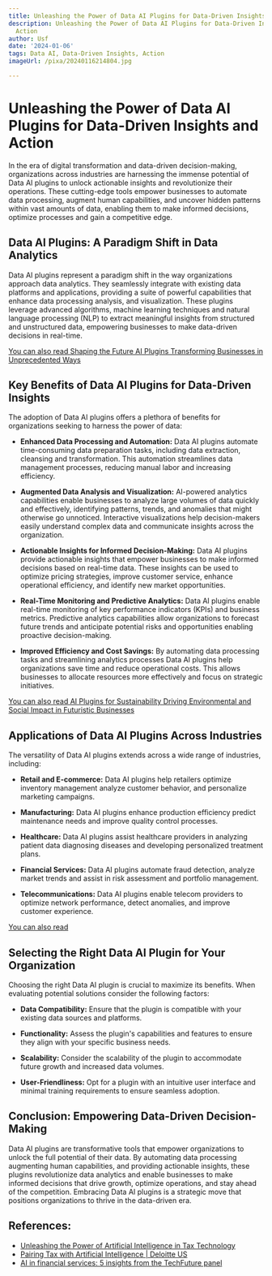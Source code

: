 ```yaml
---
title: Unleashing the Power of Data AI Plugins for Data-Driven Insights and Action
description: Unleashing the Power of Data AI Plugins for Data-Driven Insights and
  Action
author: Usf
date: '2024-01-06'
tags: Data AI, Data-Driven Insights, Action
imageUrl: /pixa/20240116214804.jpg

---
```

#  Unleashing the Power of Data AI Plugins for Data-Driven Insights and  Action

In the era of digital transformation and data-driven decision-making, organizations across industries are harnessing  the immense potential of Data AI  plugins to unlock actionable insights and revolutionize  their operations. These cutting-edge tools  empower businesses to automate data processing, augment human capabilities, and uncover hidden patterns within vast amounts of data, enabling them to make informed decisions, optimize processes and gain a competitive edge.

## Data AI Plugins: A  Paradigm Shift in Data Analytics

Data AI plugins represent a paradigm shift in the way organizations approach data  analytics. They seamlessly integrate with  existing data platforms and  applications, providing a suite of powerful capabilities that enhance data processing analysis, and visualization.  These plugins  leverage  advanced algorithms, machine learning techniques and natural language processing  (NLP)  to  extract meaningful insights from  structured and unstructured data, empowering businesses to make data-driven decisions in real-time.

[You can also read Shaping the  Future AI Plugins Transforming  Businesses in Unprecedented Ways](Shaping%20the%20Future%20AI%20Plugins%20Transforming%20Businesses%20in%20Unprecedented%20Ways)


## Key Benefits of Data AI Plugins for Data-Driven Insights

The adoption of Data AI plugins offers a plethora of  benefits for organizations seeking to harness the power of data:

- **Enhanced  Data  Processing and Automation:** Data AI plugins  automate time-consuming data preparation tasks, including data extraction, cleansing and transformation.  This automation  streamlines data management processes, reducing manual labor and increasing efficiency.

- **Augmented Data Analysis and Visualization:**  AI-powered analytics  capabilities enable businesses to analyze  large volumes of data quickly and effectively, identifying patterns, trends, and anomalies that might otherwise go unnoticed. Interactive visualizations help decision-makers easily understand complex data  and communicate insights across  the organization.

- **Actionable  Insights for Informed Decision-Making:** Data AI plugins provide actionable insights  that empower businesses to make informed decisions based on real-time data.  These  insights can be used to optimize pricing strategies, improve  customer service, enhance  operational  efficiency, and identify new market opportunities.

- **Real-Time Monitoring and Predictive Analytics:** Data AI plugins enable real-time  monitoring of key performance indicators (KPIs) and business metrics. Predictive analytics capabilities allow organizations to forecast future trends and anticipate potential risks and opportunities enabling  proactive decision-making.

- **Improved Efficiency and Cost Savings:**  By automating  data processing tasks and streamlining analytics processes Data AI plugins help organizations save time and reduce operational costs. This allows businesses  to allocate resources more effectively and focus on strategic initiatives.

[You can also read AI Plugins for Sustainability Driving Environmental and Social Impact in Futuristic Businesses](AI%20Plugins%20for%20Sustainability%20Driving%20Environmental%20and%20Social%20Impact%20in%20Futuristic%20Businesses)


## Applications of Data AI Plugins Across Industries

The versatility of Data AI plugins extends across a  wide range of industries, including:

- **Retail and  E-commerce:** Data AI plugins help retailers optimize inventory management analyze customer behavior,  and personalize marketing  campaigns.

- **Manufacturing:** Data AI plugins enhance production efficiency  predict maintenance needs and improve quality control processes.

- **Healthcare:** Data AI plugins assist healthcare providers in analyzing patient data diagnosing  diseases and developing personalized treatment plans.

- **Financial Services:** Data AI plugins automate fraud detection, analyze market trends and assist in risk assessment and portfolio management.

- **Telecommunications:** Data AI plugins enable  telecom providers to optimize network  performance, detect anomalies, and improve customer  experience.

[You can also read ]()


## Selecting the  Right Data AI Plugin for Your Organization

Choosing the right Data AI  plugin is crucial to maximize its benefits. When evaluating potential solutions consider the following factors:

- **Data Compatibility:** Ensure that the  plugin is compatible with your existing data  sources and platforms.

- **Functionality:** Assess  the plugin's capabilities and  features to ensure they align  with your specific business needs.

- **Scalability:** Consider the scalability of the plugin to accommodate future growth and increased  data volumes.

- **User-Friendliness:** Opt for a plugin with an intuitive user interface and minimal training  requirements to ensure seamless adoption.

## Conclusion: Empowering Data-Driven Decision-Making

Data AI plugins are  transformative tools that empower organizations  to unlock the full potential of their data. By automating data processing augmenting human capabilities, and providing actionable insights,  these plugins revolutionize data analytics and enable businesses  to make informed decisions  that drive growth, optimize operations, and stay ahead of the competition. Embracing Data AI plugins is a strategic  move that positions organizations to thrive in the data-driven era.

## References:
- [Unleashing the Power of Artificial Intelligence in Tax Technology](https://www.linkedin.com/pulse/unleashing-power-artificial-intelligence-tax-som-prakash-hwjic?trk=public_post_main-feed-card_feed-article-content)
- [Pairing Tax with Artificial Intelligence | Deloitte US](https://www2.deloitte.com/us/en/pages/tax/articles/pairing-tax-with-artificial-intelligence.html)
- [AI in financial services: 5 insights from the TechFuture panel](https://insight.thomsonreuters.com/mena/business/posts/unleashing-the-power-of-ai-and-data-in-financial-services)
